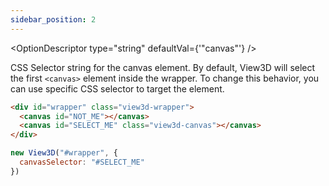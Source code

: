 ```yaml
---
sidebar_position: 2
---
```



<OptionDescriptor type="string" defaultVal={'"canvas"'} />

CSS Selector string for the canvas element.
By default, View3D will select the first `<canvas>` element inside the wrapper.
To change this behavior, you can use specific CSS selector to target the element.

```html
<div id="wrapper" class="view3d-wrapper">
  <canvas id="NOT_ME"></canvas>
  <canvas id="SELECT_ME" class="view3d-canvas"></canvas>
</div>
```

```js
new View3D("#wrapper", {
  canvasSelector: "#SELECT_ME"
})
```
